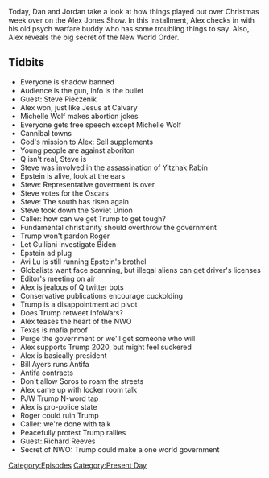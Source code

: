 {{DEFAULTSORT:
    #_EPISODE_0382:December 23-27, 2019
}}{{Episode
    | title             = December 23-27, 2019
    | caption           = [https://knowledgefight.libsyn.com/knowledge-fight-december-23-27-2019 Listen to this episode on Libsyn]
    | episodeNumber     = 382
    | length            = 02:05:11
    | airDate           = December 30, 2019
    | coverageStartDate = December 23, 2019
    | coverageEndDate   = December 27, 2019
    | episodeType       = [[:Category:Present Day|Present Day]]
    | appearance        = [[Steve Pieczenik]], [[Michelle Wolf]], [[Yitzhak Rabin]], [[Jeffrey Epstein]], [[Rudy Guiliani]], [[Roger Stone]], [[Joe Biden]], [[Bill Ayers]], [[George Soros]], [[Richard Reeves]]
    | oocDrop           = Of course we're violent, we're maniacs; I'm being a whiny bitch
    | previousEpisode   = [[381: Making It Big With Silent Weapons]]
    | nextEpisode       = [[383: December 31, 2019]]
}}

{{Stub}}

Today, Dan and Jordan take a look at how things played out over Christmas week over on the Alex Jones Show. In this installment, Alex checks in with his old psych warfare buddy who has some troubling things to say. Also, Alex reveals the big secret of the New World Order.

==Tidbits==

*Everyone is shadow banned
*Audience is the gun, Info is the bullet
*Guest: Steve Pieczenik
*Alex won, just like Jesus at Calvary
*Michelle Wolf makes abortion jokes
*Everyone gets free speech except Michelle Wolf
*Cannibal towns
*God's mission to Alex: Sell supplements
*Young people are against aboriton
*Q isn't real, Steve is
*Steve was involved in the assassination of Yitzhak Rabin
*Epstein is alive, look at the ears
*Steve: Representative goverment is over
*Steve votes for the Oscars
*Steve: The south has risen again
*Steve took down the Soviet Union
*Caller: how can we get Trump to get tough?
*Fundamental christianity should overthrow the government
*Trump won't pardon Roger
*Let Guiliani investigate Biden
*Epstein ad plug
*Avi Lu is still running Epstein's brothel
*Globalists want face scanning, but illegal aliens can get driver's licenses
*Editor's meeting on air
*Alex is jealous of Q twitter bots
*Conservative publications encourage cuckolding
*Trump is a disappointment ad pivot
*Does Trump retweet InfoWars?
*Alex teases the heart of the NWO
*Texas is mafia proof
*Purge the government or we'll get someone who will
*Alex supports Trump 2020, but might feel suckered
*Alex is basically president
*Bill Ayers runs Antifa
*Antifa contracts
*Don't allow Soros to roam the streets
*Alex came up with locker room talk
*PJW Trump N-word tap
*Alex is pro-police state
*Roger could ruin Trump
*Caller: we're done with talk
*Peacefully protest Trump rallies
*Guest: Richard Reeves
*Secret of NWO: Trump could make a one world government

[[Category:Episodes]]
[[Category:Present Day]]
